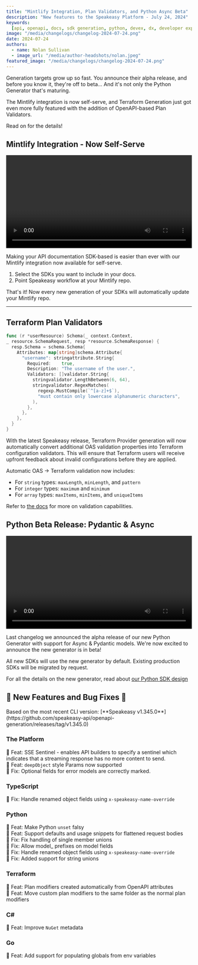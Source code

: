 ```yaml
---
title: "Mintlify Integration, Plan Validators, and Python Async Beta"
description: "New features to the Speakeasy Platform - July 24, 2024"
keywords:
  [api, openapi, docs, sdk generation, python, devex, dx, developer experience]
image: "/media/changelogs/changelog-2024-07-24.png"
date: 2024-07-24
authors:
  - name: Nolan Sullivan
  - image_url: "/media/author-headshots/nolan.jpeg"
featured_image: "/media/changelogs/changelog-2024-07-24.png"
---
```



Generation targets grow up so fast. You announce their alpha release, and before you know it, they're off to beta... And it's not only the Python Generator that's maturing.

The Mintlify integration is now self-serve, and Terraform Generation just got even more fully featured with the addition of OpenAPI-based Plan Validators.

Read on for the details!

## Mintlify Integration - Now Self-Serve

<div className="mt-10">
  <video controls={false} loop={true} autoPlay={true} width="100%">
    <source src={mintlify_setup} type="video/mp4" />
  </video>
</div>

Making your API documentation SDK-based is easier than ever with our Mintlify integration now available for self-serve.

1. Select the SDKs you want to include in your docs.
2. Point Speakeasy workflow at your Mintlify repo.

That's it! Now every new generation of your SDKs will automatically update your Mintlify repo.

---

## Terraform Plan Validators

```go
func (r *userResource) Schema(_ context.Context,
_ resource.SchemaRequest, resp *resource.SchemaResponse) {
  resp.Schema = schema.Schema{
    Attributes: map[string]schema.Attribute{
      "username": stringattribute.String{
        Required:    true,
        Description: "The username of the user.",
        Validators: []validator.String{
          stringvalidator.LengthBetween(6, 64),
          stringvalidator.RegexMatches(
            regexp.MustCompile(`^[a-z]+$`),
            "must contain only lowercase alphanumeric characters",
          ),
        },
      },
    },
  }
}
```

With the latest Speakeasy release, Terraform Provider generation will now automatically convert additional OAS validation properties into Terraform configuration validators. This will ensure that Terraform users will receive upfront feedback about invalid configurations before they are applied.

Automatic OAS -> Terraform validation now includes:

- For `string` types: `​maxLength​`, `​minLength​`, and `​pattern`
- For `integer` types: `​maximum​` and `​minimum`
- For `array` types: `​maxItems​`, `​minItems​`, and `​uniqueItems`

Refer to [the docs](/docs/terraform/extensions#configuration-validation) for more on validation capabilities.

## Python Beta Release: Pydantic & Async

<div className="mt-10">
  <video controls={false} loop={true} autoPlay={true} width="100%">
    <source src={beezy_ide_video} type="video/mp4" />
  </video>
</div>

Last changelog we announced the alpha release of our new Python Generator with support for Async & Pydantic models. We're now excited to announce the new generator is in beta!

All new SDKs will use the new generator by default. Existing production SDKs will be migrated by request.

For all the details on the new generator, read about [our Python SDK design](/docs/sdk-design/python/methodology-python)

## 🐝 New Features and Bug Fixes 🐛

<Callout title="NOTE" variant="info">
  Based on the most recent CLI version: [**Speakeasy
  v1.345.0**](https://github.com/speakeasy-api/openapi-generation/releases/tag/v1.345.0)
</Callout>

### The Platform

🐝 Feat: SSE Sentinel - enables API builders to specify a sentinel which indicates that a streaming response has no more content to send. \
🐝 Feat: `deepObject` style Params now supported \
🐛 Fix: Optional fields for error models are correctly marked.

### TypeScript

🐛 Fix: Handle renamed object fields using `x-speakeasy-name-override`

### Python

🐝 Feat: Make Python `unset` falsy \
🐝 Feat: Support defaults and usage snippets for flattened request bodies \
🐛 Fix: Fix handling of single member unions \
🐛 Fix: Allow model\_ prefixes on model fields \
🐛 Fix: Handle renamed object fields using `x-speakeasy-name-override` \
🐛 Fix: Added support for string unions

### Terraform

🐝 Feat: Plan modifiers created automatically from OpenAPI attributes \
🐝 Feat: Move custom plan modifiers to the same folder as the normal plan modifiers

### C#

🐝 Feat: Improve `NuGet` metadata

### Go

🐝 Feat: Add support for populating globals from env variables
